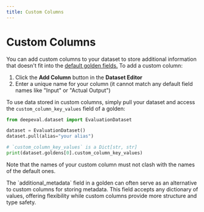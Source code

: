 ```yaml
---
title: Custom Columns
---
```



# Custom Columns

You can add custom columns to your dataset to store additional information that doesn't fit into the [default golden fields.](/concepts/datasets#goldens) To add a custom column:

1. Click the **Add Column** button in the **Dataset Editor**
2. Enter a unique name for your column (it cannot match any default field names like "Input" or "Actual Output")

To use data stored in custom columns, simply pull your dataset and access the `custom_column_key_values` field of a golden:

```python
from deepeval.dataset import EvaluationDataset

dataset = EvaluationDataset()
dataset.pull(alias="your alias")

# `custom_column_key_values` is a Dict[str, str]
print(dataset.goldens[0].custom_column_key_values)
```

Note that the names of your custom column must not clash with the names of the default ones.

<Callout type="info">
  The `additional_metadata` field in a golden can often serve as an alternative
  to custom columns for storing metadata. This field accepts any dictionary of
  values, offering flexibility while custom columns provide more structure and
  type safety.
</Callout>